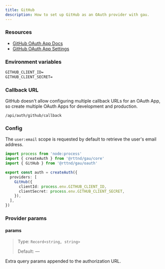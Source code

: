 ```yaml
---
title: GitHub
description: How to set up GitHub as an OAuth provider with gau.
---
```


### Resources

- [GitHub OAuth App Docs](https://docs.github.com/en/apps/oauth-apps/building-oauth-apps/creating-an-oauth-app)
- [GitHub OAuth App Settings](https://github.com/settings/developers)

### Environment variables

```txt title=".env"
GITHUB_CLIENT_ID=
GITHUB_CLIENT_SECRET=
```

### Callback URL

GitHub doesn't allow configuring multiple callback URLs for an OAuth App, so create multiple OAuth Apps for development and production.

```
/api/auth/github/callback
```

### Config

The `user:email` scope is requested by default to retrieve the user's email address.

```ts title="auth.ts"
import process from 'node:process'
import { createAuth } from '@rttnd/gau/core'
import { GitHub } from '@rttnd/gau/oauth'

export const auth = createAuth({
  providers: [
    GitHub({
      clientId: process.env.GITHUB_CLIENT_ID,
      clientSecret: process.env.GITHUB_CLIENT_SECRET,
    }),
  ],
})
```

### Provider params

#### params

> Type: `Record<string, string>`
>
> Default: —

Extra query params appended to the authorization URL.
